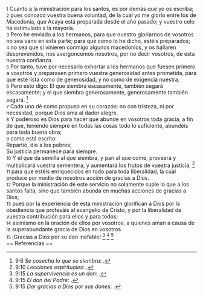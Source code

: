 {{anchor|1}} <small>1</small> Cuanto a la ministración para los santos, es por demás que yo os escriba;<br>
{{anchor|2}} <small>2</small> pues conozco vuestra buena voluntad, de la cual yo me glorío entre los de Macedonia, que Acaya está preparada desde el año pasado; y vuestro celo ha estimulado a la mayoría.<br>
{{anchor|3}} <small>3</small> Pero he enviado a los hermanos, para que nuestro gloriarnos de vosotros no sea vano en esta parte; para que como lo he dicho, estéis preparados;<br>
{{anchor|4}} <small>4</small> no sea que si vinieren conmigo algunos macedonios, y os hallaren desprevenidos, nos avergoncemos nosotros, por no decir vosotros, de esta nuestra confianza.<br>
{{anchor|5}} <small>5</small> Por tanto, tuve por necesario exhortar a los hermanos que fuesen primero a vosotros y preparasen primero vuestra generosidad antes prometida, para que esté lista como de generosidad, y no como de exigencia nuestra.<br>
{{anchor|6}} <small>6</small> Pero esto digo: El que siembra escasamente, también segará escasamente; y el que siembra generosamente, generosamente también segará. <ref>9:6 ''Se cosecha lo que se siembra'': {{lib|LU|192|2|8}}.</ref><br>
{{anchor|7}} <small>7</small> Cada uno dé como propuso en su corazón: no con tristeza, ni por necesidad, porque Dios ama al dador alegre.<br>
{{anchor|8}} <small>8</small> Y poderoso es Dios para hacer que abunde en vosotros toda gracia, a fin de que, teniendo siempre en todas las cosas todo lo suficiente, abundéis para toda buena obra;<br>
{{anchor|9}} <small>9</small> como está escrito:<br>
Repartió, dio a los pobres;<br>
Su justicia permanece para siempre.<br>
{{anchor|10}} <small>10</small> Y el que da semilla al que siembra, y pan al que come, proveerá y multiplicará vuestra sementera, y aumentará los frutos de vuestra justicia, <ref>9:10 ''Lecciones espirituales'': {{lib|LU|85|2|2}}.</ref><br>
{{anchor|11}} <small>11</small> para que estéis enriquecidos en todo para toda liberalidad, la cual produce por medio de nosotros acción de gracias a Dios.<br>
{{anchor|12}} <small>12</small> Porque la ministración de este servicio no solamente suple lo que a los santos falta, sino que también abunda en muchas acciones de gracias a Dios;<br>
{{anchor|13}} <small>13</small> pues por la experiencia de esta ministración glorifican a Dios por la obediencia que profesáis al evangelio de Cristo, y por la liberalidad de vuestra contribución para ellos y para todos;<br>
{{anchor|14}} <small>14</small> asimismo en la oración de ellos por vosotros, a quienes aman a causa de la superabundante gracia de Dios en vosotros.<br>
{{anchor|15}} <small>15</small> ¡Gracias a Dios por su don inefable! <ref>9:15 ''La supervivencia es un don'': {{lib|LU|110|2|2}}.</ref> <ref>9:15 ''El don del Padre'': {{lib|LU|3|1|4}}.</ref> <ref>9:15 ''Dar gracias a Dios por sus dones'': {{lib|LU|131|10|6}}.</ref><br>
== Referencias ==

<references />
